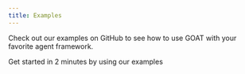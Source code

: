 ```yaml
---
title: Examples
---
```


Check out our examples on GitHub to see how to use GOAT with your favorite agent framework.

<CardGroup cols={1}>
  <Card
    title="Goat Examples"
    icon="github"
    href="https://github.com/goat-sdk/goat/tree/main/typescript/examples"
  >
    Get started in 2 minutes by using our examples
  </Card>
</CardGroup>

